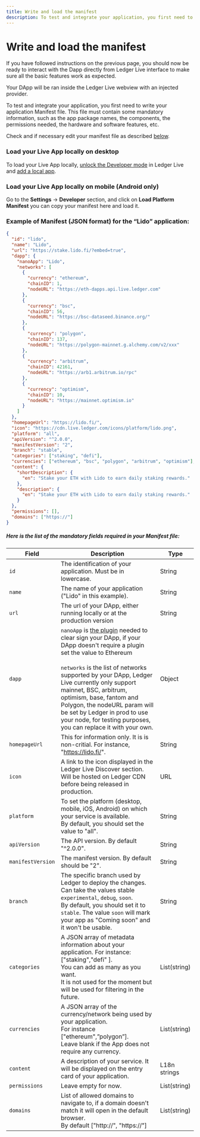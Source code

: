 ```yaml
---
title: Write and load the manifest
description: To test and integrate your application, you first need to write your application Manifest file. This file must contain some mandatory information, such as the app package names, the components, the permissions needed, the hardware and software features, etc.
---
```


# Write and load the manifest

If you have followed instructions on the previous page, you should now be ready to interact with the Dapp directly from Ledger Live interface to make sure all the basic features work as expected.

Your DApp will be ran inside the Ledger Live webview with an injected provider.

To test and integrate your application, you first need to write your application Manifest file.
This file must contain some mandatory information, such as the app package names, the components, the permissions needed, the hardware and software features, etc.

Check and if necessary edit your manifest file as described [below](#example-of-manifest-json-format-for-the-lido-application).

### Load your Live App locally on desktop

To load your Live App locally, [unlock the Developer mode](../developer-mode/) in Ledger Live and [add a local app](../developer-mode#add-a-local-app).

### Load your Live App locally on mobile (Android only)

Go to the **Settings** -> **Developer** section, and click on **Load Platform Manifest** you can copy your manifest here and load it.

### Example of Manifest (JSON format) for the “Lido” application:

```json copy
{
  "id": "lido",
  "name": "Lido",
  "url": "https://stake.lido.fi/?embed=true",
  "dapp": {
    "nanoApp": "Lido",
    "networks": [
      {
        "currency": "ethereum",
        "chainID": 1,
        "nodeURL": "https://eth-dapps.api.live.ledger.com"
      },
      {
        "currency": "bsc",
        "chainID": 56,
        "nodeURL": "https://bsc-dataseed.binance.org/"
      },
      {
        "currency": "polygon",
        "chainID": 137,
        "nodeURL": "https://polygon-mainnet.g.alchemy.com/v2/xxx"
      },
      {
        "currency": "arbitrum",
        "chainID": 42161,
        "nodeURL": "https://arb1.arbitrum.io/rpc"
      },
      {
        "currency": "optimism",
        "chainID": 10,
        "nodeURL": "https://mainnet.optimism.io"
      }
    ]
  },
  "homepageUrl": "https://lido.fi/",
  "icon": "https://cdn.live.ledger.com/icons/platform/lido.png",
  "platform": "all",
  "apiVersion": "^2.0.0",
  "manifestVersion": "2",
  "branch": "stable",
  "categories": ["staking", "defi"],
  "currencies": ["ethereum", "bsc", "polygon", "arbitrum", "optimism"],
  "content": {
    "shortDescription": {
      "en": "Stake your ETH with Lido to earn daily staking rewards."
    },
    "description": {
      "en": "Stake your ETH with Lido to earn daily staking rewards."
    }
  },
  "permissions": [],
  "domains": ["https://"]
}
```

##### Here is the list of the mandatory fields required in your Manifest file:

| Field             | Description                                                                                                                                                                                                                                                                                                                                                                                                                       | Type         |
| ----------------- | --------------------------------------------------------------------------------------------------------------------------------------------------------------------------------------------------------------------------------------------------------------------------------------------------------------------------------------------------------------------------------------------------------------------------------- | ------------ |
| `id`              | The identification of your application. Must be in lowercase.                                                                                                                                                                                                                                                                                                                                                                     | String       |
| `name`            | The name of your application ("Lido" in this example).                                                                                                                                                                                                                                                                                                                                                                            | String       |
| `url`             | The url of your DApp, either running locally or at the production version                                                                                                                                                                                                                                                                                                                                                         | String       |
| `dapp`            | `nanoApp` is [the plugin](./plugin/) needed to clear sign your DApp, if your DApp doesn't require a plugin set the value to Ethereum<br/><br/>`networks` is the list of networks supported by your DApp, Ledger Live currently only support mainnet, BSC, arbitrum, optimism, base, fantom and Polygon, the nodeURL param will be set by Ledger in prod to use your node, for testing purposes, you can replace it with your own. | Object       |
| `homepageUrl`     | This for information only. It is is non-critial. For instance, "https://lido.fi/".                                                                                                                                                                                                                                                                                                                                                | String       |
| `icon`            | A link to the icon displayed in the Ledger Live Discover section.<br/>Will be hosted on Ledger CDN before being released in production.                                                                                                                                                                                                                                                                                           | URL          |
| `platform`        | To set the platform (desktop, mobile, iOS, Android) on which your service is available.<br/>By default, you should set the value to "all".                                                                                                                                                                                                                                                                                        | String       |
| `apiVersion`      | The API version. By default "^2.0.0".                                                                                                                                                                                                                                                                                                                                                                                             | String       |
| `manifestVersion` | The manifest version. By default should be "2".                                                                                                                                                                                                                                                                                                                                                                                   | String       |
| `branch`          | The specific branch used by Ledger to deploy the changes.<br/>Can take the values stable `experimental`, `debug`, `soon`.<br/>By default, you should set it to `stable`. The value `soon` will mark your app as "Coming soon" and it won't be usable.                                                                                                                                                                             | String       |
| `categories`      | A JSON array of metadata information about your application. For instance: ["staking","defi" ].<br/>You can add as many as you want.<br/>It is not used for the moment but will be used for filtering in the future.                                                                                                                                                                                                              | List(string) |
| `currencies`      | A JSON array of the currency/network being used by your application.<br/>For instance ["ethereum",”polygon”].<br/>Leave blank if the App does not require any currency.                                                                                                                                                                                                                                                           | List(string) |
| `content`         | A description of your service. It will be displayed on the entry card of your application.                                                                                                                                                                                                                                                                                                                                        | L18n strings |
| `permissions`     | Leave empty for now.                                                                                                                                                                                                                                                                                                                                                                                                              | List(string) |
| `domains`         | List of allowed domains to navigate to, if a domain doesn't match it will open in the default browser.<br/>By default ["http://", "https://"]                                                                                                                                                                                                                                                                                     | List(string) |

